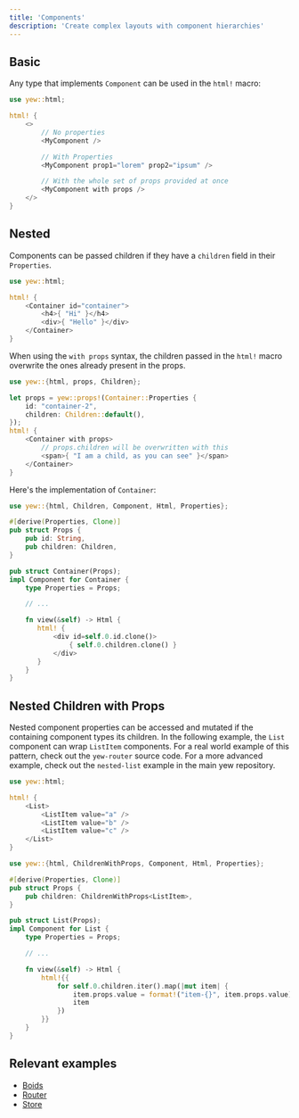 ```yaml
---
title: 'Components'
description: 'Create complex layouts with component hierarchies'
---
```


## Basic

Any type that implements `Component` can be used in the `html!` macro:

```rust
use yew::html;

html! {
    <>
        // No properties
        <MyComponent />

        // With Properties
        <MyComponent prop1="lorem" prop2="ipsum" />

        // With the whole set of props provided at once
        <MyComponent with props />
    </>
}
```

## Nested

Components can be passed children if they have a `children` field in their `Properties`.

```rust title="parent.rs"
use yew::html;

html! {
    <Container id="container">
        <h4>{ "Hi" }</h4>
        <div>{ "Hello" }</div>
    </Container>
}
```

When using the `with props` syntax, the children passed in the `html!` macro overwrite the ones already present in the props.

```rust
use yew::{html, props, Children};

let props = yew::props!(Container::Properties {
    id: "container-2",
    children: Children::default(),
});
html! {
    <Container with props>
        // props.children will be overwritten with this
        <span>{ "I am a child, as you can see" }</span>
    </Container>
}
```

Here's the implementation of `Container`:

```rust
use yew::{html, Children, Component, Html, Properties};

#[derive(Properties, Clone)]
pub struct Props {
    pub id: String,
    pub children: Children,
}

pub struct Container(Props);
impl Component for Container {
    type Properties = Props;

    // ...

    fn view(&self) -> Html {
       html! {
           <div id=self.0.id.clone()>
               { self.0.children.clone() }
           </div>
       }
    }
}
```

## Nested Children with Props

Nested component properties can be accessed and mutated if the containing component types its children. In the following example, the `List` component can wrap `ListItem` components. For a real world example of this pattern, check out the `yew-router` source code. For a more advanced example, check out the `nested-list` example in the main yew repository.

```rust
use yew::html;

html! {
    <List>
        <ListItem value="a" />
        <ListItem value="b" />
        <ListItem value="c" />
    </List>
}
```

```rust
use yew::{html, ChildrenWithProps, Component, Html, Properties};

#[derive(Properties, Clone)]
pub struct Props {
    pub children: ChildrenWithProps<ListItem>,
}

pub struct List(Props);
impl Component for List {
    type Properties = Props;

    // ...

    fn view(&self) -> Html {
        html!{{
            for self.0.children.iter().map(|mut item| {
                item.props.value = format!("item-{}", item.props.value);
                item
            })
        }}
    }
}
```

## Relevant examples

-   [Boids](https://github.com/yewstack/yew/tree/v0.18/examples/boids)
-   [Router](https://github.com/yewstack/yew/tree/v0.18/examples/router)
-   [Store](https://github.com/yewstack/yew/tree/v0.18/examples/store)
